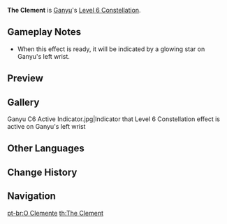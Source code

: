 {{Constellation Infobox
|image       = Constellation The Clement.png
|description = Using [[Trail of the Qilin]] causes the next Frostflake Arrow shot within 30s to not require charging.
|level       = 6
|character   = Ganyu
|utility1    = Charged Attack
}}
'''The Clement''' is [[Ganyu]]'s [[Level 6 Constellation]].

==Gameplay Notes==
* When this effect is ready, it will be indicated by a glowing star on Ganyu's left wrist.

==Preview==
{{Preview
|file    = The Clement Preview
}}

==Gallery==
<gallery hideaddbutton="true" captionalign="center">
Ganyu C6 Active Indicator.jpg|Indicator that Level 6 Constellation effect is active on Ganyu's left wrist
</gallery>

==Other Languages==
{{Other Languages
|en      = The Clement
|zhs     = 履虫
|zhs_rm  = Lǚ Chóng
|zht     = 履蟲
|zht_rm  = Lǚ Chóng
|zh_tl   = Worm-Stepping
|ja      = 履虫
|ja_rm   = Richuu{{Assumed}}
|ja_tl   = Complete Temper
|ja_note = 履虫 = "perform, complete, put on feet" + "insect, bug, temper"
|ko      = 살생의 발걸음
|ko_rm   = Salseng-ui Balgeol'eum
|ko_tl   = Steps of Killing
|es      = La clemente
|es_tl   = The Clement
|fr      = Clémence
|fr_tl   = Clemency
|ru      = Сострадание
|ru_tl   = Compassion
|th      = The Clement
|vi      = {{tt|Lữ Trùng|履蟲}}
|vi_tl   = Worm-Stepping{{Sino|vi}}
|de      = Nachsicht
|de_tl   = Indulgence
|id      = The Clement
|pt      = O Clemente
|pt_tl   = The Clement
|pt_note = ''O Clemente'' is a masculine term.
}}

==Change History==
{{Change History|1.2}}

==Navigation==
{{Talent Navbox|Ganyu}}
[[pt-br:O Clemente]]
[[th:The Clement]]